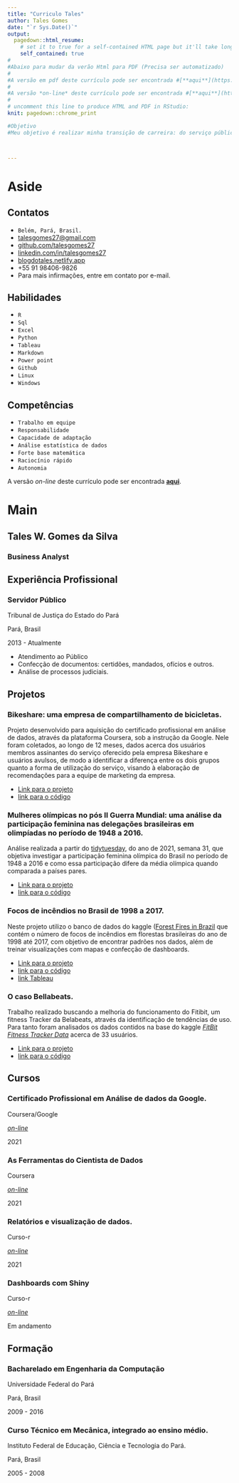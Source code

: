 ```yaml
---
title: "Curriculo Tales"
author: Tales Gomes
date: "`r Sys.Date()`"
output:
  pagedown::html_resume:
    # set it to true for a self-contained HTML page but it'll take longer to render
    self_contained: true
#
#Abaixo para mudar da verão Html para PDF (Precisa ser automatizado)
#
#A versão em pdf deste currículo pode ser encontrada #[**aqui**](https://github.com/rstudio/pagedown).
#
#A versão *on-line* deste currículo pode ser encontrada #[**aqui**](https://github.com/rstudio/pagedown).
#
# uncomment this line to produce HTML and PDF in RStudio:
knit: pagedown::chrome_print

#Objetivo
#Meu objetivo é realizar minha transição de carreira: do serviço público para a análise de dados. Na XP, como  *business analyst*, vislumbro a possibilidade de trabalhar em um ambiente em que haja valorização do pensamento analítico, do uso da lógica e da matemática, do trabalho em equipe, da definição de metas claras e coerentes com a visão, missão e valores da empresa, com os quais me identifico. Precisei passar os últimos anos trabalhando no serviço público, pois ainda na graduação o concurso surgiu como uma oportunidade de suporte financeiro. Contudo, após o término do curso de engenharia da computação, permaneci no cargo público, sem abrir mão de dar continuidade na minha qualificação voltada para a área de dados. Na atual posição profissional percebo que já explorei todas as vias de desenvolvimento, porém preciso de mais, de novos desafios. Como engenheiro da computação sempre fui fascinado por números e resolução de problemas e me candidato a presente vaga de *business analyst* com a expectativa de evoluir, progredir e agregar.



---
```


# Aside

## Contatos {#contact}

-   <i class="fas fa-map-marker-alt"></i> `Belém, Pará, Brasil.`
-   <i class="fa fa-envelope"></i> [talesgomes27@gmail.com](mailto:talesgomes27@gmail.com){.email}
-   <i class="fa fa-github"></i> [github.com/talesgomes27](https://github.com/talesgomes27)
-   <i class="fa fa-linkedin"></i> [linkedin.com/in/talesgomes27](https://www.linkedin.com/in/talesgomes27/)
-   <i class="fas fa-globe"></i> [blogdotales.netlify.app](https://blogdotales.netlify.app/)
-   <i class="fa fa-phone"></i> +55 91 98406-9826
-   Para mais infirmações, entre em contato por e-mail.


## Habilidades {#skills}

 
-   <i class="fab fa-r-project"></i> `R`
-   <i class="fas fa-database"></i> `Sql`
-   <i class="fas fa-table"></i> `Excel`
-   <i class="fab fa-python"></i> `Python`
-   <i class="fas fa-chart-line"></i> `Tableau`
-   <i class="fab fa-markdown"></i> `Markdown`
-   <i class="far fa-file-powerpoint"></i> `Power point`
-   <i class="fab fa-github"></i> `Github`
-   <i class="fab fa-linux"></i> `Linux`
-   <i class="fab fa-windows"></i> `Windows`

## Competências    {#skills}

-   <i class="fas fa-users"></i> `Trabalho em equipe`
-   <i class="fas fa-handshake"></i> `Responsabilidade`
-   <i class="far fa-compass"></i> `Capacidade de adaptação`
-   <i class="fas fa-chart-bar"></i> `Análise estatística de dados`
-   <i class="fas fa-calculator"></i> `Forte base matemática`
-   <i class="fas fa-user-cog"></i> `Raciocínio rápido`
-   <i class="fas fa-user-check"></i> `Autonomia`


A versão *on-line* deste currículo pode ser encontrada [**aqui**](https://talesgomes27.github.io/curriculo/).

# Main

## Tales W. Gomes da Silva {#title}

### Business Analyst


## Experiência Profissional {data-icon="suitcase"}

### Servidor Público

Tribunal de Justiça do Estado do Pará

Pará, Brasil

2013 - Atualmente

::: {.concise}
-   Atendimento ao Público
-   Confecção de documentos: certidões, mandados, ofícios e outros.
-   Análise de processos judiciais.
:::


## Projetos {data-icon="chart-bar"}

### Bikeshare: uma empresa de compartilhamento de bicicletas.


Projeto desenvolvido para aquisição do certificado profissional em análise de dados, através da plataforma Coursera, sob a instrução da Google. Nele foram coletados, ao longo de 12 meses, dados acerca dos usuários membros assinantes do serviço oferecido pela empresa Bikeshare e usuários avulsos, de modo a identificar a diferença entre os dois grupos quanto a forma de utilização do serviço, visando à elaboração de recomendações para a equipe de marketing da empresa. 

::: {.concise}
-   [Link para o projeto](https://talesgomes27.github.io/DAC8-Case-Study-1/)
-   [link para o código](https://github.com/talesgomes27/DAC8-Case-Study-1)
:::

 
### Mulheres olímpicas no pós II Guerra Mundial: uma análise da participação feminina nas delegações brasileiras em olimpíadas no período de 1948 a 2016.


Análise realizada a partir do [tidytuesday](https://github.com/rfordatascience/tidytuesday), do ano de 2021, semana 31, que objetiva investigar a participação feminina olímpica do Brasil no período de 1948 a 2016 e como essa participação difere da média olímpica quando comparada a países pares.


::: {.concise}
-   [Link para o projeto](https://talesgomes27.github.io/tidytuesday/tidytuesday/2021-31/tidytuesday_2021-31.html)
-   [link para o código](https://github.com/talesgomes27/tidytuesday/tree/main/tidytuesday/2021-31)
:::

### Focos de incêndios no Brasil de 1998 a 2017.

Neste projeto utilizo o banco de dados do kaggle ([Forest Fires in Brazil](https://www.kaggle.com/gustavomodelli/forest-fires-in-brazil) que contém o número de focos de incêndios em florestas brasileiras do ano de 1998 até 2017, com objetivo de encontrar padrões nos dados, além de treinar visualizações com mapas e confecção de dashboards.



::: {.concise}
-   [Link para o projeto](https://talesgomes27.github.io/kaggle/kaggle/forest-fires-in-brazil/Forest_fires_in_Brazil.html)
-   [link para o código](https://github.com/talesgomes27/kaggle/tree/main/kaggle/forest-fires-in-brazil)
-   [link Tableau](https://public.tableau.com/app/profile/tales.gomes/viz/FocosdeincndiosnoBrasil1998a2017/FocosdeincndionoBrasil)
:::

### O caso Bellabeats.


Trabalho realizado buscando a melhoria do funcionamento do Fitibit, um fitness Tracker da Belabeats, através da identificação de tendências de uso. Para tanto foram analisados os dados contidos na base do kaggle [*FitBit Fitness Tracker Data*](https://www.kaggle.com/arashnic/fitbit) acerca de 33 usuários.


::: {.concise}
-   [Link para o projeto](https://blogdotales.netlify.app/post/2021-09-10-bellabeat/)
-   [link para o código](https://github.com/talesgomes27/blog/tree/main/content/blog/2021-09-10-bellabeat)
:::

## Cursos {data-icon="laptop"}

### Certificado Profissional em Análise de dados da Google.

Coursera/Google

[*on-line*](https://coursera.org/share/b8f00a8635126ef11eed8b4564c64cde)

2021



### As Ferramentas do Cientista de Dados

Coursera

[*on-line*](https://coursera.org/share/68bbd792642e5ab8fb9fecaff748c250)

2021


### Relatórios e visualização de dados.

Curso-r

[*on-line*](https://curso-r.com/cursos/visualizacao/)

2021

### Dashboards com Shiny

Curso-r

[*on-line*](https://curso-r.com/cursos/dashboards/)

Em andamento



## Formação {data-icon="graduation-cap" data-concise="true"}

### Bacharelado em Engenharia da Computação

Universidade Federal do Pará

Pará, Brasil

2009 - 2016


### Curso Técnico em Mecânica, integrado ao ensino médio.

Instituto Federal de Educação, Ciência e Tecnologia do Pará.

Pará, Brasil

2005 - 2008









